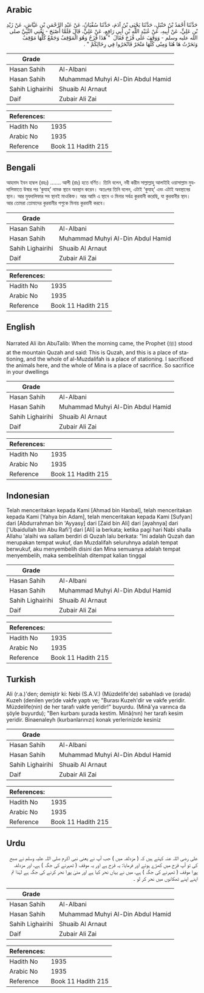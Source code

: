## Arabic


<div dir="rtl" lang="ar" style={{fontSize:'larger',backgroundColor:'#f8f9fa',padding:20}}>
حَدَّثَنَا أَحْمَدُ بْنُ حَنْبَلٍ، حَدَّثَنَا يَحْيَى بْنُ آدَمَ، حَدَّثَنَا سُفْيَانُ، عَنْ عَبْدِ الرَّحْمَنِ بْنِ عَيَّاشٍ، عَنْ زَيْدِ بْنِ عَلِيٍّ، عَنْ أَبِيهِ، عَنْ عُبَيْدِ اللَّهِ بْنِ أَبِي رَافِعٍ، عَنْ عَلِيٍّ، قَالَ فَلَمَّا أَصْبَحَ - يَعْنِي النَّبِيَّ صلى الله عليه وسلم - وَوَقَفَ عَلَى قُزَحَ فَقَالَ ‏ "‏ هَذَا قُزَحُ وَهُوَ الْمَوْقِفُ وَجَمْعٌ كُلُّهَا مَوْقِفٌ وَنَحَرْتُ هَا هُنَا وَمِنًى كُلُّهَا مَنْحَرٌ فَانْحَرُوا فِي رِحَالِكُمْ ‏"‏ ‏.‏
</div>
<div style={{backgroundColor:'#f8f9fa',padding:20, marginBottom: 10}}><table> <thead> <tr> <th>Grade</th> <th></th> </tr> </thead> <tbody> <tr><td>Hasan Sahih</td><td>Al-Albani</td></tr><tr><td>Hasan Sahih</td><td>Muhammad Muhyi Al-Din Abdul Hamid</td></tr><tr><td>Sahih Lighairihi</td><td>Shuaib Al Arnaut</td></tr><tr><td>Daif</td><td>Zubair Ali Zai</td></tr></tbody></table><table> <thead> <tr> <th>References:</th> <th></th> </tr> </thead> <tbody><tr><td>Hadith No</td><td>1935</td></tr><tr><td>Arabic No</td><td>1935</td></tr><tr><td>Reference</td><td>Book 11 Hadith 215</td></tr></tbody></table></div>

## Bengali


<div dir="ltr" lang="bn" style={{fontSize:'larger',backgroundColor:'#f8f9fa',padding:20}}>
আহমাদ ইবন হাম্বল (রহঃ) ....... আলী (রাঃ) হতে বর্ণিত। তিনি বলেন, নবী করীম সাল্লাল্লাহু আলাইহি ওয়াসাল্লাম মুযদালিফাতে উষার পর ‘কুযাহ্’ নামক স্থানে অবস্থান করেন। অতঃপর তিনি বলেন, এটাই ‘কুযাহ্’ এবং এটাই অবস্থানের স্থান। আর মুযদালিফার সব স্থানই মাওকিফ। আর আমি এ স্থানে ও মিনার সর্বত্র কুরবানী করেছি, যা কুরবানীর স্থান। আর তোমরা তোমাদের কুরবানীর পশুকে মিনায় কুরবানী করবে।
</div>
<div style={{backgroundColor:'#f8f9fa',padding:20, marginBottom: 10}}><table> <thead> <tr> <th>Grade</th> <th></th> </tr> </thead> <tbody> <tr><td>Hasan Sahih</td><td>Al-Albani</td></tr><tr><td>Hasan Sahih</td><td>Muhammad Muhyi Al-Din Abdul Hamid</td></tr><tr><td>Sahih Lighairihi</td><td>Shuaib Al Arnaut</td></tr><tr><td>Daif</td><td>Zubair Ali Zai</td></tr></tbody></table><table> <thead> <tr> <th>References:</th> <th></th> </tr> </thead> <tbody><tr><td>Hadith No</td><td>1935</td></tr><tr><td>Arabic No</td><td>1935</td></tr><tr><td>Reference</td><td>Book 11 Hadith 215</td></tr></tbody></table></div>

## English


<div dir="ltr" lang="en" style={{fontSize:'larger',backgroundColor:'#f8f9fa',padding:20}}>
Narrated Ali ibn AbuTalib: When the morning came, the Prophet (ﷺ) stood at the mountain Quzah and said: This is Quzah, and this is a place of stationing, and the whole of al-Muzdalifah is a place of stationing. I sacrificed the animals here, and the whole of Mina is a place of sacrifice. So sacrifice in your dwellings
</div>
<div style={{backgroundColor:'#f8f9fa',padding:20, marginBottom: 10}}><table> <thead> <tr> <th>Grade</th> <th></th> </tr> </thead> <tbody> <tr><td>Hasan Sahih</td><td>Al-Albani</td></tr><tr><td>Hasan Sahih</td><td>Muhammad Muhyi Al-Din Abdul Hamid</td></tr><tr><td>Sahih Lighairihi</td><td>Shuaib Al Arnaut</td></tr><tr><td>Daif</td><td>Zubair Ali Zai</td></tr></tbody></table><table> <thead> <tr> <th>References:</th> <th></th> </tr> </thead> <tbody><tr><td>Hadith No</td><td>1935</td></tr><tr><td>Arabic No</td><td>1935</td></tr><tr><td>Reference</td><td>Book 11 Hadith 215</td></tr></tbody></table></div>

## Indonesian


<div dir="ltr" lang="id" style={{fontSize:'larger',backgroundColor:'#f8f9fa',padding:20}}>
Telah menceritakan kepada Kami [Ahmad bin Hanbal], telah menceritakan kepada Kami [Yahya bin Adam], telah menceritakan kepada Kami [Sufyan] dari [Abdurrahman bin 'Ayyasy] dari [Zaid bin Ali] dari [ayahnya] dari ['Ubaidullah bin Abu Rafi'] dari [Ali] ia berkata; ketika pagi hari Nabi shalla Allahu 'alaihi wa sallam berdiri di Quzah lalu berkata: "Ini adalah Quzah dan merupakan tempat wukuf, dan Muzdalifah seluruhnya adalah tempat berwukuf, aku menyembelih disini dan Mina semuanya adalah tempat menyembelih, maka sembelihlah ditempat kalian tinggal
</div>
<div style={{backgroundColor:'#f8f9fa',padding:20, marginBottom: 10}}><table> <thead> <tr> <th>Grade</th> <th></th> </tr> </thead> <tbody> <tr><td>Hasan Sahih</td><td>Al-Albani</td></tr><tr><td>Hasan Sahih</td><td>Muhammad Muhyi Al-Din Abdul Hamid</td></tr><tr><td>Sahih Lighairihi</td><td>Shuaib Al Arnaut</td></tr><tr><td>Daif</td><td>Zubair Ali Zai</td></tr></tbody></table><table> <thead> <tr> <th>References:</th> <th></th> </tr> </thead> <tbody><tr><td>Hadith No</td><td>1935</td></tr><tr><td>Arabic No</td><td>1935</td></tr><tr><td>Reference</td><td>Book 11 Hadith 215</td></tr></tbody></table></div>

## Turkish


<div dir="ltr" lang="tr" style={{fontSize:'larger',backgroundColor:'#f8f9fa',padding:20}}>
Ali (r.a.)'den; demiştir ki: Nebi (S.A.V.) (Müzdelife'de) sabahladı ve (orada) Kuzeh (denilen yer)de vakfe yaptı ve; "Burası Kuzeh'dir ve vakfe yeridir. Müzdelife(nin) de her tarafı vakfe yeridir!" buyurdu. (Minâ'ya varınca da şöyle buyurdu); "Ben kurbanı şurada kestim. Minâ(nın) her tarafı kesim yeridir. Binaenaleyh (kurbanlarınızı) konak yerlerinizde kesiniz
</div>
<div style={{backgroundColor:'#f8f9fa',padding:20, marginBottom: 10}}><table> <thead> <tr> <th>Grade</th> <th></th> </tr> </thead> <tbody> <tr><td>Hasan Sahih</td><td>Al-Albani</td></tr><tr><td>Hasan Sahih</td><td>Muhammad Muhyi Al-Din Abdul Hamid</td></tr><tr><td>Sahih Lighairihi</td><td>Shuaib Al Arnaut</td></tr><tr><td>Daif</td><td>Zubair Ali Zai</td></tr></tbody></table><table> <thead> <tr> <th>References:</th> <th></th> </tr> </thead> <tbody><tr><td>Hadith No</td><td>1935</td></tr><tr><td>Arabic No</td><td>1935</td></tr><tr><td>Reference</td><td>Book 11 Hadith 215</td></tr></tbody></table></div>

## Urdu


<div dir="rtl" lang="ur" style={{fontSize:'larger',backgroundColor:'#f8f9fa',padding:20}}>
علی رضی اللہ عنہ کہتے ہیں کہ ( مزدلفہ میں ) جب آپ نے یعنی نبی اکرم صلی اللہ علیہ وسلم نے صبح کی تو آپ قزح میں کھڑے ہوئے اور فرمایا: یہ قزح ہے اور یہ موقف ( ٹھہرنے کی جگہ ) ہے، اور مزدلفہ پورا موقف ( ٹھہرنے کی جگہ ) ہے، میں نے یہاں نحر کیا ہے اور منیٰ پورا نحر کرنے کی جگہ ہے لہٰذا تم اپنے اپنے ٹھکانوں میں نحر کر لو ۔
</div>
<div style={{backgroundColor:'#f8f9fa',padding:20, marginBottom: 10}}><table> <thead> <tr> <th>Grade</th> <th></th> </tr> </thead> <tbody> <tr><td>Hasan Sahih</td><td>Al-Albani</td></tr><tr><td>Hasan Sahih</td><td>Muhammad Muhyi Al-Din Abdul Hamid</td></tr><tr><td>Sahih Lighairihi</td><td>Shuaib Al Arnaut</td></tr><tr><td>Daif</td><td>Zubair Ali Zai</td></tr></tbody></table><table> <thead> <tr> <th>References:</th> <th></th> </tr> </thead> <tbody><tr><td>Hadith No</td><td>1935</td></tr><tr><td>Arabic No</td><td>1935</td></tr><tr><td>Reference</td><td>Book 11 Hadith 215</td></tr></tbody></table></div>